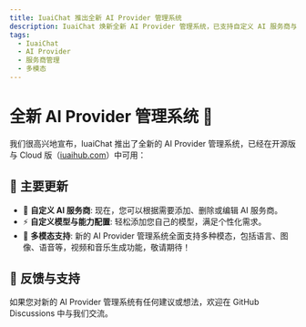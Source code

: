 ```yaml
---
title: IuaiChat 推出全新 AI Provider 管理系统
description: IuaiChat 焕新全新 AI Provider 管理系统，已支持自定义 AI 服务商与自定义模型
tags:
  - IuaiChat
  - AI Provider
  - 服务商管理
  - 多模态
---
```


# 全新 AI Provider 管理系统 🎉

我们很高兴地宣布，IuaiChat 推出了全新的 AI Provider 管理系统，已经在开源版与 Cloud 版（[iuaihub.com](https://iuaihub.com)）中可用：

## 🚀 主要更新

- 🔮 **自定义 AI 服务商**: 现在，您可以根据需要添加、删除或编辑 AI 服务商。
- ⚡️ **自定义模型与能力配置**: 轻松添加您自己的模型，满足个性化需求。
- 🌈 **多模态支持**: 新的 AI Provider 管理系统全面支持多种模态，包括语言、图像、语音等，视频和音乐生成功能，敬请期待！

## 📢 反馈与支持

如果您对新的 AI Provider 管理系统有任何建议或想法，欢迎在 GitHub Discussions 中与我们交流。
